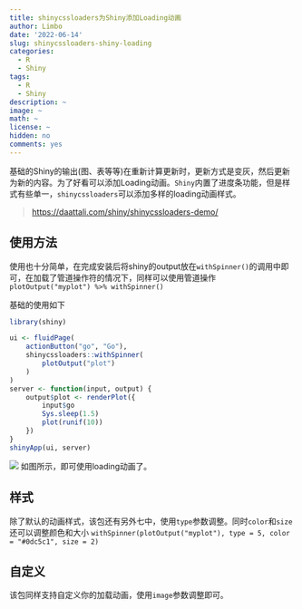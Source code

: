 ```yaml
---
title: shinycssloaders为Shiny添加Loading动画
author: Limbo
date: '2022-06-14'
slug: shinycssloaders-shiny-loading
categories:
  - R
  - Shiny
tags:
  - R
  - Shiny
description: ~
image: ~
math: ~
license: ~
hidden: no
comments: yes
---
```


基础的Shiny的输出(图、表等等)在重新计算更新时，更新方式是变灰，然后更新为新的内容。为了好看可以添加Loading动画。`Shiny`内置了进度条功能，但是样式有些单一，`shinycssloaders`可以添加多样的loading动画样式。

> <https://daattali.com/shiny/shinycssloaders-demo/>

## 使用方法

使用也十分简单，在完成安装后将shiny的output放在`withSpinner()`的调用中即可，在加载了管道操作符的情况下，同样可以使用管道操作`plotOutput("myplot") %>% withSpinner()`

基础的使用如下

```r
library(shiny)

ui <- fluidPage(
    actionButton("go", "Go"),
    shinycssloaders::withSpinner(
        plotOutput("plot")
    )
)
server <- function(input, output) {
    output$plot <- renderPlot({
        input$go
        Sys.sleep(1.5)
        plot(runif(10))
    })
}
shinyApp(ui, server)
```

![](https://img-1300058213.cos.ap-shanghai.myqcloud.com/20220614100125.png) 如图所示，即可使用loading动画了。

## 样式

除了默认的动画样式，该包还有另外七中，使用`type`参数调整。同时`color`和`size`还可以调整颜色和大小 `withSpinner(plotOutput("myplot"), type = 5, color = "#0dc5c1", size = 2)`

## 自定义 

该包同样支持自定义你的加载动画，使用`image`参数调整即可。
